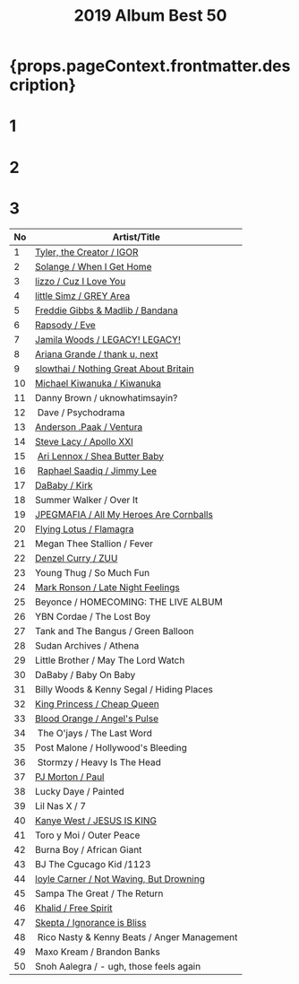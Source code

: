 ﻿---
title: 2019 Album Best 50
tabs: ['2019', '2018']
description: 2019 Black Music Album Best 50 by planet.ky
---


<h1> {props.pageContext.frontmatter.description} </h1>

<Row>

<Column colMd={3} colLg={3} noGutterMdLeft>
<h1>1</h1>
<Review1 />
</Column>
<Column colMd={3} colLg={3} noGutterMdLeft>
<h1>2</h1>
<Review2 /> 
</Column>
<Column colMd={3} colLg={3} noGutterMdLeft>
<h1>3</h1>
<Review3 /> 
</Column>

</Row>

| No | Artist/Title                                                                    | 
| -- | ------------------------------------------------------------------------------- | 
| 1  | [Tyler, the Creator / IGOR](/review/tyler4L/)                                   |  
| 2  | [Solange / When I Get Home](/review/soange4L/)                                  | 
| 3  | [lizzo / Cuz I Love You](review/lizz1L/)                                        |
| 4  | [little Simz / GREY Area](/review/littlesimz1L/)                                |
| 5  | [Freddie Gibbs &amp; Madlib / Bandana](/review/fgibsandmadlib2L/)               |
| 6  | [Rapsody / Eve](/review/rapsody2L/)                                             |
| 7  | [Jamila Woods / LEGACY! LEGACY!](/review/jamilawoods2L)                         |
| 8  | [Ariana Grande / thank u, next](/review/arianagrande5L/)                        |
| 9  | [slowthai / Nothing Great About Britain](/review/jpegmafia1L/)                  |
| 10 | [Michael Kiwanuka / Kiwanuka](/review/mkiwanuka3L/)                             |
| 11 | Danny Brown / uknowhatimsayin?                                                  |                
| 12 | Dave / Psychodrama                                                              |
| 13 | [Anderson .Paak / Ventura](/review/andersonpaak4L)                              |
| 14 | [Steve Lacy / Apollo XXI](/review/stevelacy1L)                                  |
| 15 | [Ari Lennox / Shea Butter Baby](/review/arilennox1L)                            |
| 16 | [Raphael Saadiq / Jimmy Lee](/review/rsaadiq6L)                                 |
| 17 | [DaBaby / Kirk](review/dababy1/)                                                |
| 18 | Summer Walker / Over It                                                         |
| 19 | [JPEGMAFIA / All My Heroes Are Cornballs](/review/jpegmafia1L/)                 |
| 20 | [Flying Lotus / Flamagra](/review/flyinglotus3L)                                |
| 21 | Megan Thee Stallion / Fever                                                     |
| 22 | [Denzel Curry / ZUU](http://planetky.com/denzelcurry1.htm)                      |
| 23 | Young Thug / So Much Fun                                                        |
| 24 | [Mark Ronson / Late Night Feelings](http://planetky.com/markronson2.htm)        |
| 25 | Beyonce / HOMECOMING: THE LIVE ALBUM                                            |
| 26 | YBN Cordae / The Lost Boy                                                       |
| 27 | Tank and The Bangus / Green Balloon                                             |
| 28 | Sudan Archives / Athena                                                         |
| 29 | Little Brother / May The Lord Watch                                             |
| 30 | DaBaby / Baby On Baby                                                           |
| 31 | Billy Woods &amp; Kenny Segal / Hiding Places                                   |
| 32 | [King Princess / Cheap Queen](/review/kingprincess1L/)                          |
| 33 | [Blood Orange / Angel's Pulse](http://planetky.com/bloodorange4.htm)            |
| 34 | The O'jays / The Last Word                                                      |
| 35 | Post Malone / Hollywood's Bleeding                                              |
| 36 | Stormzy / Heavy Is The Head                                                     |
| 37 | [PJ Morton / Paul](http://planetky.com/pjmorton1.htm)                           |
| 38 | Lucky Daye / Painted                                                            |
| 39 | Lil Nas X / 7                                                                   |
| 40 | [Kanye West / JESUS IS KING](http://planetky.com/kanyewest10.htm)               |
| 41 | Toro y Moi / Outer Peace                                                        |
| 42 | Burna Boy / African Giant                                                       |
| 43 | BJ The Cgucago Kid /1123                                                        |
| 44 | [loyle Carner / Not Waving, But Drowning](http://planetky.com/loylecarner2.htm) |
| 45 | Sampa The Great / The Return                                                    |
| 46 | [Khalid / Free Spirit](http://planetky.com/khalid2.htm)                         |
| 47 | [Skepta / Ignorance is Bliss](http://planetky.com/skepta1.htm)                  |
| 48 | Rico Nasty &amp; Kenny Beats / Anger Management                                 |
| 49 | Maxo Kream / Brandon Banks                                                      |
| 50 | Snoh Aalegra / - ugh, those feels again                                         |
